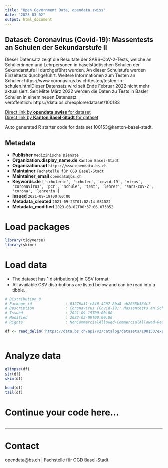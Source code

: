```yaml
---
title: "Open Government Data, opendata.swiss"
date: "2023-03-02"
output: html_document
---
```


## Dataset: Coronavirus (Covid-19): Massentests an Schulen der Sekundarstufe II

Dieser Datensatz zeigt die Resultate der SARS-CoV-2-Tests, welche an Schüler:innen und Lehrpersonen in baselstädtischen Schulen der Sekundarstufe II durchgeführt wurden. An dieser Schulstufe werden Einzeltests durchgeführt. Weitere Informationen zum Testen an Schulen: https://www.coronavirus.bs.ch/testen/testen-in-schulen.htmlDieser Datensatz wird seit Ende Februar 2022 nicht mehr aktualisiert. Seit Mitte März 2022 werden die Daten zu Tests in Basler Schulen in einem neuen Datensatz veröffentlich: https://data.bs.ch/explore/dataset/100183

[Direct link by **opendata.swiss** for dataset](https://opendata.swiss/de/dataset/coronavirus-covid-19-massentests-an-schulen-der-sekundarstufe-ii)<br>
[Direct link by **Kanton Basel-Stadt** for dataset](https://data.bs.ch/explore/dataset/100153/)

Auto generated R starter code for data set 100153@kanton-basel-stadt.

## Metadata

- **Publisher** `Medizinische Dienste`
- **Organization.display_name.de** `Kanton Basel-Stadt`
- **Organization.url** `https://www.opendata.bs.ch`
- **Maintainer** `Fachstelle für OGD Basel-Stadt`
- **Maintainer_email** `opendata@bs.ch`
- **Keywords.de** `['schulerin', 'schuler', 'covid-19', 'virus', 'coronavirus', 'pcr', 'schule', 'test', 'lehrer', 'sars-cov-2', 'corona', 'lehrerin']`
- **Issued** `2021-09-19T00:00:00`
- **Metadata_created** `2021-09-23T01:02:14.081522`
- **Metadata_modified** `2023-03-02T00:37:06.073852`


# Load packages

```r

library(tidyverse)
library(skimr)

```

# Load data

-   The dataset has 1 distribution(s) in CSV format.
-   All available CSV distributions are listed below and can be read into a tibble.

```r

# Distribution 0
# Package_id               : 03276a31-e846-4207-8ba8-ab2665b564c7
# Description              : Coronavirus (Covid-19): Massentests an Schulen der Sekundarstufe II (csv)
# Issued                   : 2021-09-19T00:00:00
# Modified                 : 2022-03-09T00:00:00
# Rights                   : NonCommercialAllowed-CommercialAllowed-ReferenceRequired

df <- read_delim('https://data.bs.ch/api/v2/catalog/datasets/100153/exports/csv')



```

# Analyze data

```r

glimpse(df)
str(df)
skim(df)

head(df)
tail(df)

```

# Continue your code here...

```r

```

------------------------------------------------------------------------

# Contact

opendata@bs.ch | Fachstelle für OGD Basel-Stadt
